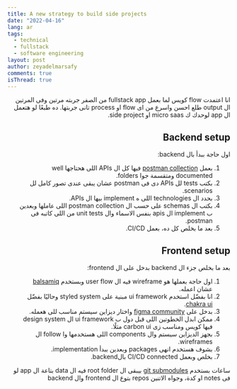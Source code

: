 ```yaml
---
title: A new strategy to build side projects
date: "2022-04-16"
lang: ar
tags:
  - technical
  - fullstack
  - software engineering
layout: post
author: zeyadelmarsafy
comments: true
isThread: true
---
```


<div dir="rtl">
انا اعتمدت flow كويس لما بعمل fullstack app من الصفر جربته مرتين وفى المرتين ال output طلع احسن واسرع من اى flow او process تانى جربتها. ده طبعًا لو هتعمل ال app لوحدك ك micro saas او side project.

## Backend setup

اول حاجة ببدأ بال backend:

1.  بعمل [postman collection](https://www.postman.com/collection/) فيها كل ال APIs اللى هحتاجها well documented ومتقسمة جوا folders.
2.  بكتب tests لل APIs دى فى postman عشان يبقى عندى تصور كامل لل scenarios.
3.  بحدد ال technologies اللى ه implement بيها ال APIs.
4.  بكتب ال schemas على حسب ال postman collection اللى عاملها وبعدين ب implement ال apis بنفس الاسماء وال unit tests من اللى كاتبه فى postman.
5.  بعد ما بخلص كل ده، بعمل CI/CD.

## Frontend setup

بعد ما بخلص جزء ال backend بدخل على ال frontend:

1. اول حاجة بعملها هو wireframe فيه ال user flow وبستخدم [balsamiq](https://balsamiq.com/) عشان اعمله.
2. انا بفضّل استخدم ui framework مبنية على styled system وحاليًا بفضّل [chakra ui](https://github.com/chakra-ui/awesome-chakra-ui).
3. بدخل على [figma community](https://www.figma.com/community/category/design-systems) واختار ديزاين سيستم مناسب للى هعمله.
4. ممكن ابدل الخطوتين اللى قبل دول ب ui framework ال design system فيها كويس ومناسب زى carbon ui مثلًا.
5. بجهز الديزاين سيستم وال components اللى هستخدمها وا follow ال wireframes.
6. بشوف هستخدم انهى packages وبعدين ببدأ implementation.
7. بخلص وبعمل CI/CD connected بالbackend.

ساعات بستخدم [git submodules](https://github.blog/2016-02-01-working-with-submodules/) بيبقى ال root folder فيه ال data بتاعة ال app لو فى notes او كدة، وجواه الاتنين repos بتوع ال frontend وال backend

</div>
